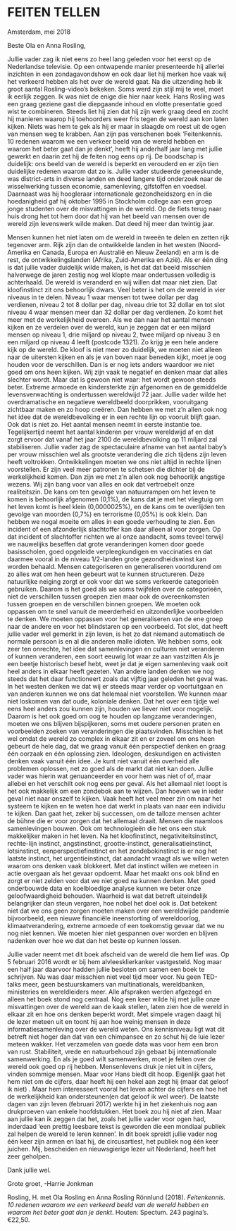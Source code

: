 
# FEITEN TELLEN	


Amsterdam, mei 2018


Beste Ola en Anna Rosling,


Jullie vader zag ik niet eens zo heel lang geleden voor het eerst op de Nederlandse televisie. Op een ontwapende manier presenteerde hij allerlei inzichten in een zondagavondshow en ook daar liet hij merken hoe vaak wij het verkeerd hebben als het over de wereld gaat. Na die uitzending heb ik groot aantal Rosling-video’s bekeken. Soms werd zijn stijl mij te veel, moet ik eerlijk zeggen. Ik was niet de enige die hier naar keek. Hans Rosling was een graag geziene gast die diepgaande inhoud en vlotte presentatie goed wist te combineren. Steeds liet hij zien dat hij zijn werk graag deed en zocht hij manieren waarop hij toehoorders weer fris tegen de wereld aan kon laten kijken. Niets was hem te gek als hij er maar in slaagde om roest uit de ogen van mensen weg te krabben. Aan zijn pas verschenen boek ‘Feitenkennis. 10 redenen waarom we een verkeer beeld van de wereld hebben en waarom het beter gaat dan je denkt’, heeft hij anderhalf jaar lang met jullie gewerkt en daarin zet hij de feiten nog eens op rij. De boodschap is duidelijk: ons beeld van de wereld is beperkt en verouderd en er zijn tien duidelijke redenen waarom dat zo is. Jullie vader studeerde geneeskunde, was district-arts in diverse landen en deed langere tijd onderzoek naar de wisselwerking tussen economie, samenleving, gifstoffen en voedsel. Daarnaast was hij hoogleraar internationale gezondheidszorg en in die hoedanigheid gaf hij oktober 1995 in Stockholm college aan een groep jonge studenten over de misvattingen in de wereld. Op de fiets terug naar huis drong het tot hem door dat hij van het beeld van mensen over de wereld zijn levenswerk wilde maken. Dat deed hij meer dan twintig jaar.  


Mensen kunnen het niet laten om de wereld in tweeën te delen en zetten rijk tegenover arm. Rijk zijn dan de ontwikkelde landen in het westen (Noord-Amerika en Canada, Europa en Australië en Nieuw Zeeland) en arm is de rest, de ontwikkelingslanden (Afrika, Zuid-Amerika en Azië). Als er één ding is dat jullie vader duidelijk wilde maken, is het dat dat beeld misschien halverwege de jaren zestig nog wel klopte maar ondertussen volledig is achterhaald. De wereld is veranderd en wij willen dat maar niet zien. Dat kloofinstinct zit ons behoorlijk dwars. Veel beter is het om de wereld in vier niveaus in te delen. Niveau 1 waar mensen tot twee dollar per dag verdienen, niveau 2 tot 8 dollar per dag, niveau drie tot 32 dollar en tot slot niveau 4 waar mensen meer dan 32 dollar per dag verdienen. Zo komt het meer met de werkelijkheid overeen. Als we dan naar het aantal mensen kijken en ze verdelen over de wereld, kun je zeggen dat er een miljard mensen op niveau 1, drie miljard op niveau 2, twee miljard op niveau 3 en een miljard op niveau 4 leeft (postcode 1321). Zo krijg je een hele andere kijk op de wereld. De kloof is niet meer zo duidelijk, we moeten niet alleen naar de uitersten kijken en als je van boven naar beneden kijkt, moet je oog houden voor de verschillen. Dan is er nog iets anders waardoor we niet goed om ons heen kijken. Wij zijn vaak te negatief en denken maar dat alles slechter wordt. Maar dat is gewoon niet waar: het wordt gewoon steeds beter. Extreme armoede en kindersterkte zijn afgenomen en de gemiddelde levensverwachting is ondertussen wereldwijd 72 jaar. Jullie vader wilde het overdramatische en negatieve wereldbeeld doorprikken, vooruitgang zichtbaar maken en zo hoop creëren. Dan hebben we met z’n allen ook nog het idee dat de wereldbevolking er in een rechte lijn op vooruit blijft gaan. Ook dat is niet zo. Het aantal mensen neemt in eerste instantie toe. Tegelijkertijd neemt het aantal kinderen per vrouw wereldwijd af en dat zorgt ervoor dat vanaf het jaar 2100 de wereldbevolking op 11 miljard zal stabiliseren. Jullie vader zag de spectaculaire afname van het aantal baby’s per vrouw misschien wel als grootste verandering die zich tijdens zijn leven heeft voltrokken. Ontwikkelingen moeten we ons niet altijd in rechte lijnen voorstellen. Er zijn veel meer patronen te schetsen die dichter bij de werkelijkheid komen. Dan zijn we met z’n allen ook nog behoorlijk angstige wezens. Wij zijn bang voor van alles en ook dat vertroebelt onze realiteitszin. De kans om ten gevolge van natuurrampen om het leven te komen is behoorlijk afgenomen (0,1%), de kans dat je met het vliegtuig om het leven komt is heel klein (0,0000025%), en de kans om te overlijden ten gevolge van  moorden (0,7%) en terrorisme (0,05%) is ook klein. Dan hebben we nogal moeite om alles in een goede verhouding te zien. Éen incident of een afzonderlijk slachtoffer kan daar alleen al voor zorgen. Op dat incident of slachtoffer richten we al onze aandacht, soms teveel terwijl we nauwelijks beseffen dat grote veranderingen komen door goede basisscholen, goed opgeleide verpleegkundigen en vaccinaties en dat daarmee vooral in de niveau 1/2-landen grote gezondheidswinst kan worden behaald. Mensen categoriseren en generaliseren voortdurend om zo alles wat om hen heen gebeurt wat te kunnen structureren. Deze natuurlijke neiging zorgt er ook voor dat we soms verkeerde categorieën gebruiken. Daarom is het goed als we soms twijfelen over de categorieën, niet de verschillen tussen groepen zien maar ook de overeenkomsten tussen groepen en de verschillen binnen groepen. We moeten ook oppassen om te snel vanuit de meerderheid en uitzonderlijke voorbeelden te denken. We moeten oppassen voor het generaliseren van de ene groep naar de andere en voor het blindstaren op een voorbeeld. Tot slot, dat heeft jullie vader wel gemerkt in zijn leven, is het zo dat niemand automatisch de normale persoon is en al die anderen malle idioten. We hebben soms, ook zeer ten onrechte, het idee dat samenlevingen en culturen niet veranderen of kunnen veranderen, een soort eeuwig lot waar ze aan vastzitten Als je een beetje historisch besef hebt, weet je dat je eigen samenleving vaak ooit heel anders in elkaar heeft gezeten. Van andere landen denken we nog steeds dat het daar functioneert zoals dat vijftig jaar geleden het geval was. In het westen denken we dat wij er steeds maar verder op voortuitgaan en van anderen kunnen we ons dat helemaal niet voorstellen. We kunnen maar niet loskomen van dat oude, koloniale denken. Dat het over een tijdje wel eens heel anders zou kunnen zijn, houden we liever niet voor mogelijk. Daarom is het ook goed om oog te houden op langzame veranderingen, moeten we ons blijven bijspijkeren, soms met oudere personen praten en voorbeelden zoeken van veranderingen die plaatsvinden. Misschien is het wel omdat de wereld zo complex in elkaar zit en er zoveel om ons heen gebeurt de hele dag, dat we graag vanuit één perspectief denken en graag één oorzaak en één oplossing zien. Ideologen, deskundigen en activisten denken vaak vanuit één idee. Je kunt niet vanuit één overheid alle problemen oplossen, net zo goed als de markt dat niet kan doen. Jullie vader was hierin wat genuanceerder en voor hem was niet of of, maar allebei en het verschilt ook nog eens per geval. Als het allemaal niet loopt is het ook makkelijk om een zondebok aan te wijzen. Dan hoeven we in ieder geval niet naar onszelf te kijken. Vaak heeft het veel meer zin om naar het systeem te kijken en te weten hoe dat werkt in plaats van naar een individu te kijken. Dan gaat het, zeker bij successen, om de talloze mensen achter de bühne die er voor zorgen dat het allemaal draait. Mensen die naamloos samenlevingen bouwen. Ook om technologieën die het ons een stuk makkelijker maken in het leven. Na het kloofinstinct, negativiteitsinstinct, rechte-lijn instinct, angstinstinct, grootte-instinct, generalisatieinstinct, lotsinstinct, eenperspectiefinstinct en het zondebokinstinct is er nog het laatste instinct, het urgentieinstinct, dat aandacht vraagt als we willen weten waarom ons denken vaak blokkeert. Met dat instinct willen we meteen in actie overgaan als het gevaar opdoemt. Maar het maakt ons ook blind en zorgt er niet zelden voor dat we niet goed na kunnen denken. Met goed onderbouwde data en koelbloedige analyse kunnen we beter onze geloofwaardigheid behouden. Waarheid is wat dat betreft uiteindelijk belangrijker dan steun vergaren, hoe nobel het doel ook is. Dat betekent niet dat we ons geen zorgen moeten maken over een wereldwijde pandemie bijvoorbeeld, een nieuwe financiële ineenstorting of wereldoorlog, klimaatverandering, extreme armoede of een toekomstig gevaar dat we nu nog niet kennen. We moeten hier niet gespannen over worden en blijven nadenken over hoe we dat dan het beste op kunnen lossen. 


Jullie vader neemt met dit boek afscheid van de wereld die hem lief was. Op 5 februari 2016 wordt er bij hem alvleesklierkanker vastgesteld. Nog maar een half jaar daarvoor hadden jullie besloten om samen een boek te schrijven. Nu was daar misschien niet veel tijd meer voor. Nu geen TED-talks meer, geen bestuurskamers van multinationals, wereldbanken, ministeries en wereldleiders meer. Alle afspraken werden afgezegd en alleen het boek stond nog centraal. Nog een keer wilde hij met jullie onze misvattingen over de wereld aan de kaak stellen, laten zien hoe de wereld in elkaar zit en hoe ons denken beperkt wordt. Met simpele vragen daagt hij de lezer meteen uit en toont hij aan hoe weinig mensen in deze informatiesamenleving over de wereld weten. Ons kennisniveau ligt wat dit betreft niet hoger dan dat van een chimpansee en zo schut hij de luie lezer meteen wakker. Het verzamelen van goede data was voor hem een bron van rust. Stabiliteit, vrede en natuurbehoud zijn gebaat bij internationale samenwerking. En als je goed wilt samenwerken, moet je feiten over de wereld ook goed op rij hebben. Mensenlevens druk je niet uit in cijfers, vinden sommige mensen. Maar voor Hans biedt dit hoop. Eigenlijk gaat het hem niet om de cijfers, daar heeft hij een hekel aan zegt hij (maar dat geloof ik niet) . Maar hem interesseert vooral het leven achter de cijfers en hoe het de werkelijkheid kan ondersteunen(en dat geloof ik wel weer). De laatste dagen van zijn leven (februari 2017) werkte hij in het ziekenhuis nog aan drukproeven van enkele hoofdstukken. Het boek zou hij niet af zien. Maar aan jullie kan ik zeggen dat het, zoals het jullie vader voor ogen had, inderdaad ‘een prettig leesbare tekst is geworden die een mondiaal publiek zal helpen de wereld te leren kennen’. In dit boek spreidt jullie vader nog één keer zijn armen en laat hij, de circusartiest, het publiek nog één keer juichen. Mij, bescheiden en nieuwsgierige lezer uit Nederland, heeft het zeer geholpen.     
 

Dank jullie wel.


Grote groet, -Harrie Jonkman

Rosling, H. met Ola Rosling en Anna Rosling Rönnlund (2018). *Feitenkennis. 10 redenen waarom we een verkeerd beeld van de wereld hebben en waarom het beter gaat dan je denkt*. Houten: Spectum. 243 pagina’s. €22,50.

